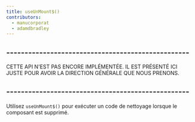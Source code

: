 ```yaml
---
title: useUnMount$()
contributors:
  - manucorporat
  - adamdbradley
---
```


## --------------------------------------------------

CETTE API N'EST PAS ENCORE IMPLÉMENTÉE. IL EST PRÉSENTÉ ICI JUSTE POUR AVOIR LA DIRECTION GÉNÉRALE QUE NOUS PRENONS.

## --------------------------------------------------

Utilisez `useUnMount$()` pour exécuter un code de nettoyage lorsque le composant est supprimé.
